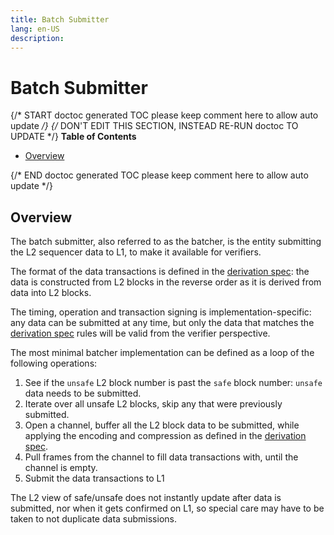 ```yaml
---
title: Batch Submitter
lang: en-US
description:
---
```


# Batch Submitter

{/* START doctoc generated TOC please keep comment here to allow auto update */}
{/* DON'T EDIT THIS SECTION, INSTEAD RE-RUN doctoc TO UPDATE */}
**Table of Contents**

- [Overview](#overview)

{/* END doctoc generated TOC please keep comment here to allow auto update */}

[derivation spec]: derivation.md

## Overview

The batch submitter, also referred to as the batcher, is the entity submitting the L2 sequencer data to L1,
to make it available for verifiers.

The format of the data transactions is defined in the [derivation spec]:
the data is constructed from L2 blocks in the reverse order as it is derived from data into L2 blocks.

The timing, operation and transaction signing is implementation-specific: any data can be submitted at any time,
but only the data that matches the [derivation spec] rules will be valid from the verifier perspective.

The most minimal batcher implementation can be defined as a loop of the following operations:

1. See if the `unsafe` L2 block number is past the `safe` block number: `unsafe` data needs to be submitted.
2. Iterate over all unsafe L2 blocks, skip any that were previously submitted.
3. Open a channel, buffer all the L2 block data to be submitted,
   while applying the encoding and compression as defined in the [derivation spec].
4. Pull frames from the channel to fill data transactions with, until the channel is empty.
5. Submit the data transactions to L1

The L2 view of safe/unsafe does not instantly update after data is submitted, nor when it gets confirmed on L1,
so special care may have to be taken to not duplicate data submissions.
